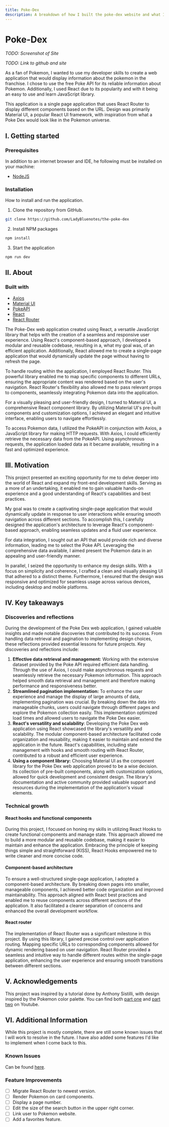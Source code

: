 ```yaml
---
title: Poke-Dex
description: A breakdown of how I built the poke-dex website and what I learned in the process.
---
```


# Poke-Dex

*TODO: Screenshot of Site*

*TODO: Link to github and site*

As a fan of Pokemon, I wanted to use my developer skills to create a web application that would display information about the pokemon in the franchise. I chose to use the free Poke API for its reliable information about Pokemon. Additionally, I used React due to its popularity and with it being an easy to use and learn JavaScript library. 

This application is a single page application that uses React Router to display different components based on the URL. Design was primarily Material UI, a popular React UI framework, with inspiration from what a Poke Dex would look like in the Pokemon universe.

## I. Getting started

### Prerequisites

In addition to an internet browser and IDE, he following must be installed on your machine:

* [NodeJS](https://nodejs.org/en)

### Installation

How to install and run the application.

1. Clone the repository from GitHub.
```bash copy
git clone https://github.com/LadyBluenotes/the-poke-dex
```

2. Install NPM packages

```bash copy
npm install
```

3. Start the application
```bash copy
npm run dev
```

## II. About

### Built with

* [Axios](https://axios-http.com/docs/intro)
* [Material UI](https://mui.com/)
* [PokeAPI](https://pokeapi.co/)
* [React](https://react.dev/)
* [React Router](https://reactrouter.com/)

The Poke-Dex web application created using React, a versatile JavaScript library that helps with the creation of a seamless and responsive user experience. Using React's component-based approach, I developed a modular and reusable codebase, resulting in a, what my goal was, of an efficient application. Additionally, React allowed me to create a single-page application that would dynamically update the page without having to refresh the page.

To handle routing within the application, I employed React Router. This powerful library enabled me to map specific components to different URLs, ensuring the appropriate content was rendered based on the user's navigation. React Router's flexibility also allowed me to pass relevant props to components, seamlessly integrating Pokemon data into the application.

For a visually pleasing and user-friendly design, I turned to Material UI, a comprehensive React component library. By utilizing Material UI's pre-built components and customization options, I achieved an elegant and intuitive interface, enabling users to navigate effortlessly.

To access Pokemon data, I utilized the PokeAPI in conjunction with Axios, a JavaScript library for making HTTP requests. With Axios, I could efficiently retrieve the necessary data from the PokeAPI. Using asynchronous requests, the application loaded data as it became available, resulting in a fast and optimized experience.

## III. Motivation

This project presented an exciting opportunity for me to delve deeper into the world of React and expand my front-end development skills. Serving as a more of an undertaking, it enabled me to gain valuable hands-on experience and a good understanding of React's capabilities and best practices.

My goal was to create a captivating single-page application that would dynamically update in response to user interactions while ensuring smooth navigation across different sections. To accomplish this, I carefully designed the application's architecture to leverage React's component-based approach, enabling seamless updates and a fluid user experience.

For data integration, I sought out an API that would provide rich and diverse information, leading me to select the Poke API. Leveraging the comprehensive data available, I aimed present the Pokemon data in an appealing and user-friendly manner.

In parallel, I seized the opportunity to enhance my design skills. With a focus on simplicity and coherence, I crafted a clean and visually pleasing UI that adhered to a distinct theme. Furthermore, I ensured that the design was responsive and optimized for seamless usage across various devices, including desktop and mobile platforms.

## IV. Key takeaways

### Discoveries and reflections

During the development of the Poke Dex web application, I gained valuable insights and made notable discoveries that contributed to its success. From handling data retrieval and pagination to implementing design choices, these reflections provided essential lessons for future projects. Key discoveries and reflections include:
1. **Effective data retrieval and management:** Working with the extensive dataset provided by the Poke API required efficient data handling. Through the use of Axios, I could make asynchronous requests and seamlessly retrieve the necessary Pokemon information. This approach helped smooth data retrieval and management and therefore making performance and responsiveness better.
2. **Streamlined pagination implementation:** To enhance the user experience and manage the display of large amounts of data, implementing pagination was crucial. By breaking down the data into manageable chunks, users could navigate through different pages and explore the Pokemon collection easily. This implementation optimized load times and allowed users to navigate the Poke Dex easier.
3. **React's versatility and scalability**: Developing the Poke Dex web application using React showcased the library's versatility and scalability. The modular component-based architecture facilitated code organization and reusability, making it easier to maintain and extend the application in the future. React's capabilities, including state management with hooks and smooth routing with React Router, contributed to a robust and efficient user experience.
4. **Using a component library:** Choosing Material UI as the component library for the Poke Dex web application proved to be a wise decision. Its collection of pre-built components, along with customization options, allowed for quick development and consistent design. The library's documentation and active community provided valuable support and resources during the implementation of the application's visual elements.

### Technical growth

#### React hooks and functional components

During this project, I focused on honing my skills in utilizing React Hooks to create functional components and manage state. This approach allowed me to build a more modular and reusable codebase, making it easier to maintain and enhance the application. Embracing the principle of keeping things simple and straightforward (KISS), React Hooks empowered me to write cleaner and more concise code.

#### Component-based architecture

To ensure a well-structured single-page application, I adopted a component-based architecture. By breaking down pages into smaller, manageable components, I achieved better code organization and improved maintainability. This approach aligned with React best practices and enabled me to reuse components across different sections of the application. It also facilitated a clearer separation of concerns and enhanced the overall development workflow.

#### React router

The implementation of React Router was a significant milestone in this project. By using this library, I gained precise control over application routing. Mapping specific URLs to corresponding components allowed for dynamic rendering based on user navigation. React Router provided a seamless and intuitive way to handle different routes within the single-page application, enhancing the user experience and ensuring smooth transitions between different sections.

## V. Acknowledgements

This project was inspired by a tutorial done by Anthony Sistilli, with design inspired by the Pokemon color palette. You can find both [part one](https://www.youtube.com/watch?v=gGcLQ2sZFeg) and [part two](https://www.youtube.com/watch?v=XmTCeWbVjpM) on Youtube.

## VI. Additional Information

While this project is mostly complete, there are still some known issues that I will work to resolve in the future. I have also added some features I'd like to implement when I come back to this.

### Known Issues

Can be found [here](https://github.com/LadyBluenotes/the-poke-dex/issues).

### Feature Improvements

- [ ] Migrate React Router to newest version.
- [ ] Render Pokemon on card components.
- [ ] Display a page number.
- [ ] Edit the size of the search button in the upper right corner.
- [ ] Link user to Pokemon website.
- [ ] Add a favorites feature.
